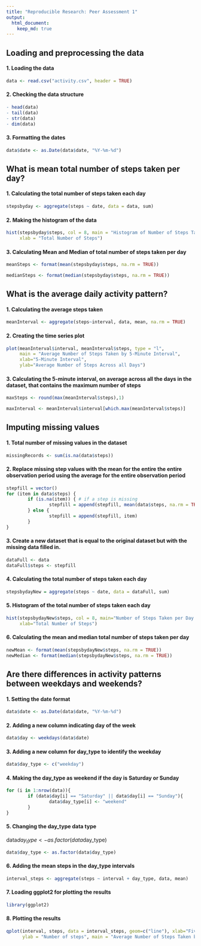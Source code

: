 ```yaml
---
title: "Reproducible Research: Peer Assessment 1"
output: 
  html_document:
    keep_md: true
---
```



## Loading and preprocessing the data

#### 1. Loading the data
```r
data <- read.csv("activity.csv", header = TRUE)
```

#### 2. Checking the data structure
```r
- head(data)
- tail(data)
- str(data)
- dim(data)
```

#### 3. Formatting the dates
```r
data$date <- as.Date(data$date, "%Y-%m-%d")
```

## What is mean total number of steps taken per day?

#### 1. Calculating the total number of steps taken each day
```r
stepsbyday <- aggregate(steps ~ date, data = data, sum)
```

#### 2. Making the histogram of the data
```r
hist(stepsbyday$steps, col = 8, main = "Histogram of Number of Steps Taken per Day", 
     xlab = "Total Number of Steps")
```

#### 3. Calculating Mean and Median of total number of steps taken per day
```r
meanSteps <- format(mean(stepsbyday$steps, na.rm = TRUE))

medianSteps <- format(median(stepsbyday$steps, na.rm = TRUE))
```

## What is the average daily activity pattern?

#### 1. Calculating the average steps taken
```r
meanInterval <- aggregate(steps~interval, data, mean, na.rm = TRUE)
```

#### 2. Creating the time series plot
```r
plot(meanInterval$interval, meanInterval$steps, type = "l", 
     main = "Average Number of Steps Taken by 5-Minute Interval", 
     xlab="5-Minute Interval",
     ylab="Average Number of Steps Across all Days")
```

#### 3. Calculating the 5-minute interval, on average across all the days in the dataset, that contains the maximum number of steps
```r
maxSteps <- round(max(meanInterval$steps),1)

maxInterval <- meanInterval$interval[which.max(meanInterval$steps)]
```

## Imputing missing values

#### 1. Total number of missing values in the dataset
```r
missingRecords <- sum(is.na(data$steps))
```

#### 2. Replace missing step values with the mean for the entire the entire observation period using the average for the entire observation period

```r
stepfill = vector()
for (item in data$steps) {
        if (is.na(item)) { # if a step is missing
                stepfill = append(stepfill, mean(data$steps, na.rm = TRUE)) # return the mean 
        } else {
                stepfill = append(stepfill, item)
        }        
}
```

#### 3. Create a new dataset that is equal to the original dataset but with the missing data filled in.
```r
dataFull <- data
dataFull$steps <- stepfill
```

#### 4. Calculating the total number of steps taken each day
```r
stepsbydayNew = aggregate(steps ~ date, data = dataFull, sum)
```

#### 5. Histogram of the total number of steps taken each day
```r
hist(stepsbydayNew$steps, col = 8, main="Number of Steps Taken per Day (Adjusted)",
     xlab="Total Number of Steps")
```

#### 6. Calculating the mean and median total number of steps taken per day
```r
newMean <- format(mean(stepsbydayNew$steps, na.rm = TRUE)) 
newMedian <- format(median(stepsbydayNew$steps, na.rm = TRUE))
```

## Are there differences in activity patterns between weekdays and weekends?

#### 1. Setting the date format
```r
data$date <- as.Date(data$date, "%Y-%m-%d")
```

#### 2. Adding a new column indicating day of the week 
```r
data$day <- weekdays(data$date)
```

#### 3. Adding a new column for day_type to identify the weekday
```r
data$day_type <- c("weekday")
```

#### 4. Making the day_type as weekend if the day is Saturday or Sunday
```r
for (i in 1:nrow(data)){
        if (data$day[i] == "Saturday" || data$day[i] == "Sunday"){
                data$day_type[i] <- "weekend"
        }
}
```

#### 5. Changing the day_type data type
data$day_type <- as.factor(data$day_type)
```r
data$day_type <- as.factor(data$day_type)
```

#### 6. Adding the mean steps in the day_type intervals 
```r
interval_steps <- aggregate(steps ~ interval + day_type, data, mean)
```

#### 7. Loading ggplot2 for plotting the results
```r
library(ggplot2)
```

#### 8. Plotting the results
```r
qplot(interval, steps, data = interval_steps, geom=c("line"), xlab="Five Minute Interval", 
      ylab = "Number of steps", main = "Average Number of Steps Taken by Day Type") + facet_wrap(~ day_type, ncol=1)
```